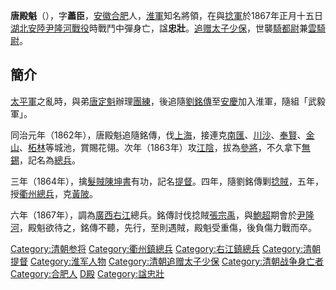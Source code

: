 '''唐殿魁'''（{{bd|19世纪|1833年前|1867年||}}），字'''藎臣'''，[[安徽|安徽]][[合肥|合肥]]人，[[淮軍|淮軍]]知名將領，在與[[捻軍|捻軍]]於1867年正月十五日[[湖北|湖北]][[安陸|安陸]][[尹隆河戰役|尹隆河戰役]]時戰鬥中彈身亡，諡'''忠壯'''。[[追赠|追赠]][[太子少保|太子少保]]，世襲[[騎都尉|騎都尉]]兼[[雲騎尉|雲騎尉]]。

==簡介==
[[太平軍|太平軍]]之亂時，與弟[[唐定魁|唐定魁]]辦理[[團練|團練]]，後追隨[[劉銘傳|劉銘傳]]至[[安慶|安慶]]加入淮軍，隨組「武毅軍」。

同治元年（1862年），唐殿魁追隨銘傳，伐[[上海|上海]]，接連克[[南匯|南匯]]、[[川沙|川沙]]、[[奉賢|奉賢]]、[[金山|金山]]、[[柘林|柘林]]等城池，賞賜花翎。次年（1863年）攻[[江陰|江陰]]，拔為[[參將|參將]]，不久拿下[[無錫|無錫]]，記名為[[總兵|總兵]]。

三年（1864年），擒[[髮賊|髮賊]][[陳坤書|陳坤書]]有功，記名[[提督|提督]]。四年，隨劉銘傳剿[[捻賊|捻賊]]，五年，授[[衢州|衢州]][[總兵|總兵]]，克[[黃陂|黃陂]]。

六年（1867年），調為[[廣西|廣西]][[右江|右江]]總兵。銘傳討伐捻賊[[張宗禹|張宗禹]]，與[[鮑超|鮑超]]期會於[[尹隆河|尹隆河]]，殿魁欲待之，銘傳不聽，先行，至則遇賊，殿魁受重傷，後負傷力戰而卒。

{{DEFAULTSORT:T}}
[[Category:清朝参将|Category:清朝参将]]
[[Category:衢州鎮總兵|Category:衢州鎮總兵]]
[[Category:右江鎮總兵|Category:右江鎮總兵]]
[[Category:清朝提督|Category:清朝提督]]
[[Category:淮军人物|Category:淮军人物]]
[[Category:清朝追赠太子少保|Category:清朝追赠太子少保]]
[[Category:清朝战争身亡者|Category:清朝战争身亡者]]
[[Category:合肥人|Category:合肥人]]
[[Category:唐姓|D殿]]
[[Category:諡忠壯|Category:諡忠壯]]
